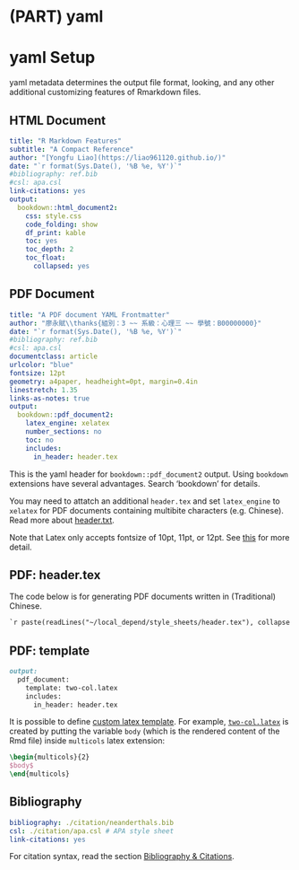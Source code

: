 # (PART) **yaml** {-}

# yaml Setup {.tabset}

yaml metadata determines the output file format, looking, and any other additional customizing features of Rmarkdown files.  

## HTML Document

```yaml
title: "R Markdown Features"
subtitle: "A Compact Reference"
author: "[Yongfu Liao](https://liao961120.github.io/)"
date: "`r format(Sys.Date(), '%B %e, %Y')`" 
#bibliography: ref.bib
#csl: apa.csl
link-citations: yes
output:
  bookdown::html_document2:
    css: style.css
    code_folding: show
    df_print: kable
    toc: yes
    toc_depth: 2
    toc_float:
      collapsed: yes
```


## PDF Document

```yaml
title: "A PDF document YAML Frontmatter"
author: "廖永賦\\thanks{組別：3 ~~ 系級：心理三 ~~ 學號：B00000000}"
date: "`r format(Sys.Date(), '%B %e, %Y')`"
#bibliography: ref.bib
#csl: apa.csl
documentclass: article
urlcolor: "blue"
fontsize: 12pt 
geometry: a4paper, headheight=0pt, margin=0.4in
linestretch: 1.35
links-as-notes: true
output:
  bookdown::pdf_document2:
    latex_engine: xelatex
    number_sections: no
    toc: no
    includes:
      in_header: header.tex
```

This is the yaml header for `bookdown::pdf_document2` output. Using `bookdown` extensions have several advantages. Search 'bookdown' for details.

You may need to attatch an additional `header.tex` and set `latex_engine` to `xelatex` for PDF documents containing multibite characters (e.g. Chinese). Read more about  [header.txt](#pdf-header).


Note that Latex only accepts fontsize of 10pt, 11pt, or 12pt. See [this](https://github.com/rstudio/rmarkdown/issues/878) for more detail.


## PDF: header.tex {#pdf-header}

The code below is for generating PDF documents written in (Traditional) Chinese.

```tex
`r paste(readLines("~/local_depend/style_sheets/header.tex"), collapse = '\n')`
```

## PDF: template {#pdf-template}

```markdown
output:
  pdf_document:
    template: two-col.latex
    includes:
      in_header: header.tex
```

It is possible to define [custom latex template](https://rmarkdown.rstudio.com/pdf_document_format#custom_templates).
For example, [`two-col.latex`](https://github.com/liao961120/local_depend/blob/master/style_sheets/two-col.latex) is created by putting the variable `body` (which is the rendered content of the Rmd file) inside `multicols` latex extension:

```tex
\begin{multicols}{2}
$body$
\end{multicols}
```

## Bibliography

```yaml
bibliography: ./citation/neanderthals.bib
csl: ./citation/apa.csl # APA style sheet
link-citations: yes
```

For citation syntax, read the section [Bibliography & Citations](#cite).
